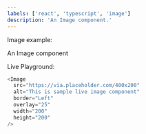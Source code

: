 ```yaml
---
labels: ['react', 'typescript', 'image']
description: 'An Image component.'
---
```



Image example:

An Image component

Live Playground:

```js live
<Image
  src="https://via.placeholder.com/400x200"
  alt="This is sample live image component"
  border="Left"
  overlay="25"
  width="200"
  height="200"
/>
```
